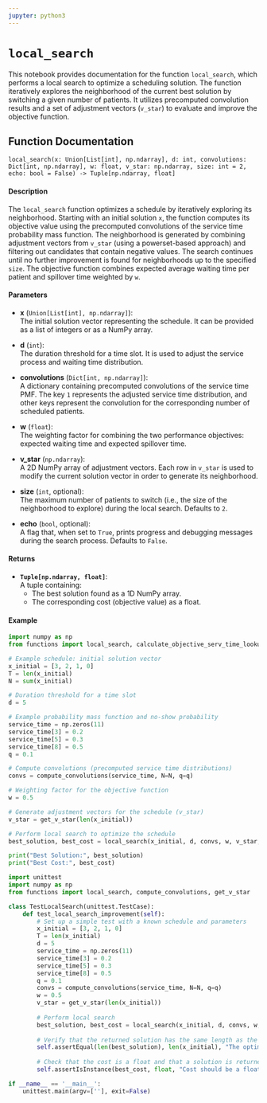 ```yaml
---
jupyter: python3
---
```


# `local_search` {.unnumbered}

This notebook provides documentation for the function `local_search`, which performs a local search to optimize a scheduling solution. The function iteratively explores the neighborhood of the current best solution by switching a given number of patients. It utilizes precomputed convolution results and a set of adjustment vectors (`v_star`) to evaluate and improve the objective function.

## Function Documentation

`local_search(x: Union[List[int], np.ndarray], d: int, convolutions: Dict[int, np.ndarray], w: float, v_star: np.ndarray, size: int = 2, echo: bool = False) -> Tuple[np.ndarray, float]`

#### Description

The `local_search` function optimizes a schedule by iteratively exploring its neighborhood. Starting with an initial solution `x`, the function computes its objective value using the precomputed convolutions of the service time probability mass function. The neighborhood is generated by combining adjustment vectors from `v_star` (using a powerset-based approach) and filtering out candidates that contain negative values. The search continues until no further improvement is found for neighborhoods up to the specified `size`. The objective function combines expected average waiting time per patient and spillover time weighted by `w`.

#### Parameters

- **x** (`Union[List[int], np.ndarray]`):  
  The initial solution vector representing the schedule. It can be provided as a list of integers or as a NumPy array.

- **d** (`int`):  
  The duration threshold for a time slot. It is used to adjust the service process and waiting time distribution.

- **convolutions** (`Dict[int, np.ndarray]`):  
  A dictionary containing precomputed convolutions of the service time PMF. The key `1` represents the adjusted service time distribution, and other keys represent the convolution for the corresponding number of scheduled patients.

- **w** (`float`):  
  The weighting factor for combining the two performance objectives: expected waiting time and expected spillover time.

- **v_star** (`np.ndarray`):  
  A 2D NumPy array of adjustment vectors. Each row in `v_star` is used to modify the current solution vector in order to generate its neighborhood.

- **size** (`int`, optional):  
  The maximum number of patients to switch (i.e., the size of the neighborhood to explore) during the local search. Defaults to `2`.

- **echo** (`bool`, optional):  
  A flag that, when set to `True`, prints progress and debugging messages during the search process. Defaults to `False`.

#### Returns

- **`Tuple[np.ndarray, float]`**:  
  A tuple containing:
  - The best solution found as a 1D NumPy array.
  - The corresponding cost (objective value) as a float.

#### Example

```python
import numpy as np
from functions import local_search, calculate_objective_serv_time_lookup, compute_convolutions, get_v_star, powerset

# Example schedule: initial solution vector
x_initial = [3, 2, 1, 0]
T = len(x_initial)
N = sum(x_initial)

# Duration threshold for a time slot
d = 5

# Example probability mass function and no-show probability
service_time = np.zeros(11)
service_time[3] = 0.2
service_time[5] = 0.3
service_time[8] = 0.5
q = 0.1

# Compute convolutions (precomputed service time distributions)
convs = compute_convolutions(service_time, N=N, q=q)

# Weighting factor for the objective function
w = 0.5

# Generate adjustment vectors for the schedule (v_star)
v_star = get_v_star(len(x_initial))

# Perform local search to optimize the schedule
best_solution, best_cost = local_search(x_initial, d, convs, w, v_star, size=T, echo=True)

print("Best Solution:", best_solution)
print("Best Cost:", best_cost)
```

```python
import unittest
import numpy as np
from functions import local_search, compute_convolutions, get_v_star

class TestLocalSearch(unittest.TestCase):
    def test_local_search_improvement(self):
        # Set up a simple test with a known schedule and parameters
        x_initial = [3, 2, 1, 0]
        T = len(x_initial)
        d = 5
        service_time = np.zeros(11)
        service_time[3] = 0.2
        service_time[5] = 0.3
        service_time[8] = 0.5
        q = 0.1
        convs = compute_convolutions(service_time, N=N, q=q)
        w = 0.5
        v_star = get_v_star(len(x_initial))
        
        # Perform local search
        best_solution, best_cost = local_search(x_initial, d, convs, w, v_star, size=T, echo=False)
        
        # Verify that the returned solution has the same length as the initial schedule
        self.assertEqual(len(best_solution), len(x_initial), "The optimized solution should have the same length as the initial solution.")
        
        # Check that the cost is a float and that a solution is returned
        self.assertIsInstance(best_cost, float, "Cost should be a float value.")

if __name__ == '__main__':
    unittest.main(argv=[''], exit=False)
```